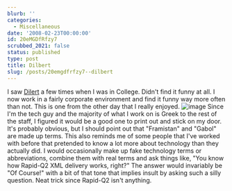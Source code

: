 ```yaml
---
blurb: ''
categories:
  - Miscellaneous
date: '2008-02-23T00:00:00'
id: 20eMGDfRfzy7
scrubbed_2021: false
status: published
type: post
title: Dilbert
slug: /posts/20emgdfrfzy7--dilbert
---
```


I saw [Dilert](http://dilbert.com/) a few times when I was in
College. Didn't find it funny at all. I now work in a fairly
corporate environment and find it funny way more often than not.
This is one from the other day that I really enjoyed.
![image](http://www.dilbert.com/comics/dilbert/archive/images/dilbert2008073346222.gif)
Since I'm the tech guy and the majority of what I work on is Greek
to the rest of the staff, I figured it would be a good one to print
out and stick on my door. It's probably obvious, but I should point
out that "Framistan" and "Gabol" are made up terms. This also
reminds me of some people that I've worked with before that
pretended to know a lot more about technology than they actually
did. I would occasionally make up fake technology terms or
abbreviations, combine them with real terms and ask things like,
"You know how Rapid-Q2 XML delivery works, right?" The answer would
invariably be "Of Course!" with a bit of that tone that implies
insult by asking such a silly question. Neat trick since Rapid-Q2
isn't anything.

